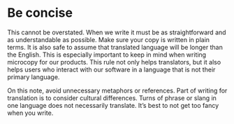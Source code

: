 # Be concise

This cannot be overstated. When we write it must be as straightforward and as understandable as possible. Make sure your copy is written in plain terms. It is also safe to assume that translated language will be longer than the English. This is especially important to keep in mind when writing microcopy for our products. This rule not only helps translators, but it also helps users who interact with our software in a language that is not their primary language.

On this note, avoid unnecessary metaphors or references. Part of writing for translation is to consider cultural differences. Turns of phrase or slang in one language does not necessarily translate. It’s best to not get too fancy when you write.

